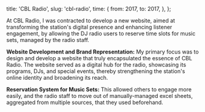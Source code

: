   title: 'CBL Radio',
  slug: 'cbl-radio',
  time: {
    from: 2017,
    to: 2017,
  },
};

At CBL Radio, I was contracted to develop a new website, aimed at transforming the station's digital presence and enhancing listener engagement, by allowing the DJ radio users to reserve time slots for music sets, managed by the radio staff.

**Website Development and Brand Representation:** My primary focus was to design and develop a website that truly encapsulated the essence of CBL Radio. The website served as a digital hub for the radio, showcasing its programs, DJs, and special events, thereby strengthening the station's online identity and broadening its reach.

**Reservation System for Music Sets:** This allowed others to engage more easily, and the radio staff to move out of manually-managed excel sheets, aggregated from multiple sources, that they used beforehand.
